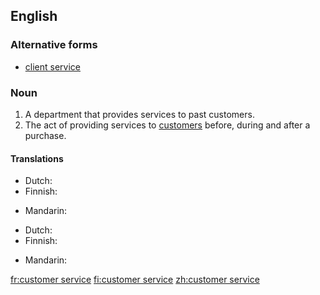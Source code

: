 ==English==
{{wikipedia}}

===Alternative forms===
* [[client service]]

===Noun===
{{en-noun|-}}

# A department that provides services to past customers.
# The act of providing services to [[customer]]s before, during and after a purchase.

====Translations====
{{trans-top|department}}
* Dutch: {{t|nl|klantenservice|m|f}}
* Finnish: {{t+|fi|asiakaspalvelu}}
{{trans-mid}}
* Mandarin: {{t|cmn|顾客服务部|tr=gùkèfúwùbù|sc=Hani}}
{{trans-bottom}}

{{trans-top|act of providing services}}
* Dutch: {{t|nl|klantenservice|m|f}}
* Finnish: {{t+|fi|asiakaspalvelu}}
{{trans-mid}}
* Mandarin: {{t|cmn|顾客服务|tr=gùkèfúwù|sc=Hani}}
{{trans-bottom}}

[[fr:customer service]]
[[fi:customer service]]
[[zh:customer service]]